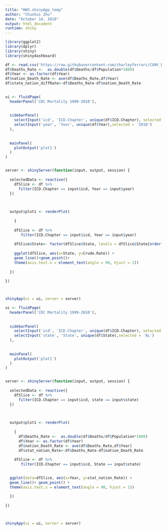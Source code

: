 ---
title: "HW3.shinyApp_temp"
author: "Chunhui Zhu"
date: "October 14, 2018"
output: html_document
runtime: shiny
---


```{r, warning=FALSE}
library(ggplot2)
library(dplyr)
library(shiny)
library(shinydashboard)
```


```{r}
df <- read.csv('https://raw.githubusercontent.com/charleyferrari/CUNY_DATA_608/master/module3/data/cleaned-cdc-mortality-1999-2010-2.csv')
df$Deaths_Rate <-  as.double(df$Deaths/df$Population*1000)
df$Year <- as.factor(df$Year)
df$nation_Death_Rate <- ave(df$Deaths_Rate,df$Year)
df$state_nation_diffRate<-df$Deaths_Rate-df$nation_Death_Rate
  
```



```{r}
ui <- fluidPage(
  headerPanel('CDC Mortality 1999-2010'),
  
  
  sidebarPanel(
    selectInput('icd', 'ICD.Chapter', unique(df$ICD.Chapter), selected = 'Certain infectious and parasitic diseases'),
    selectInput('year', 'Year', unique(df$Year),selected = '2010')
  ),
  
  
  mainPanel(
    plotOutput('plot1')
  )
)


server <- shinyServer(function(input, output, session) {
  
  selectedData <- reactive({
    dfSlice <- df %>%
      filter(ICD.Chapter == input$icd, Year == input$year)   
  })
  

  
  output$plot1 <- renderPlot(
    
    {
    
    dfSlice <- df %>%
       filter(ICD.Chapter == input$icd, Year == input$year)
    
    dfSlice$State<- factor(dfSlice$State, levels = dfSlice$State[order(dfSlice$Crude.Rate)])
    
    ggplot(dfSlice, aes(x=State, y=Crude.Rate)) +
    geom_line()+geom_point()+
    theme(axis.text.x = element_text(angle = 90, hjust = 1))
    
  })
  
})



shinyApp(ui = ui, server = server)
```




```{r}
ui <- fluidPage(
  headerPanel('CDC Mortality 1999-2010'),
  
  
  sidebarPanel(
    selectInput('icd', 'ICD.Chapter', unique(df$ICD.Chapter), selected = 'Certain infectious and parasitic diseases'),
    selectInput('state', 'State', unique(df$State),selected = 'AL')
  ),
  
  
  mainPanel(
    plotOutput('plot1')
  )
)


server <- shinyServer(function(input, output, session) {
  
  selectedData <- reactive({
    dfSlice <- df %>%
      filter(ICD.Chapter == input$icd, state == input$state)   
  })
  

  
  output$plot1 <- renderPlot(
    
    {
      df$Deaths_Rate <-  as.double(df$Deaths/df$Population*1000)
      df$Year <- as.factor(df$Year)
      df$nation_Death_Rate <- ave(df$Deaths_Rate,df$Year)
      df$stat_nation_Rate<-df$Deaths_Rate-df$nation_Death_Rate
    
    dfSlice <- df %>% 
       filter(ICD.Chapter == input$icd, State == input$state)
    

  ggplot(data=dfSlice, aes(x=Year, y=stat_nation_Rate)) +
  geom_line()+ geom_point() +
  theme(axis.text.x = element_text(angle = 90, hjust = 1))
    
  })
  
})



shinyApp(ui = ui, server = server)
```